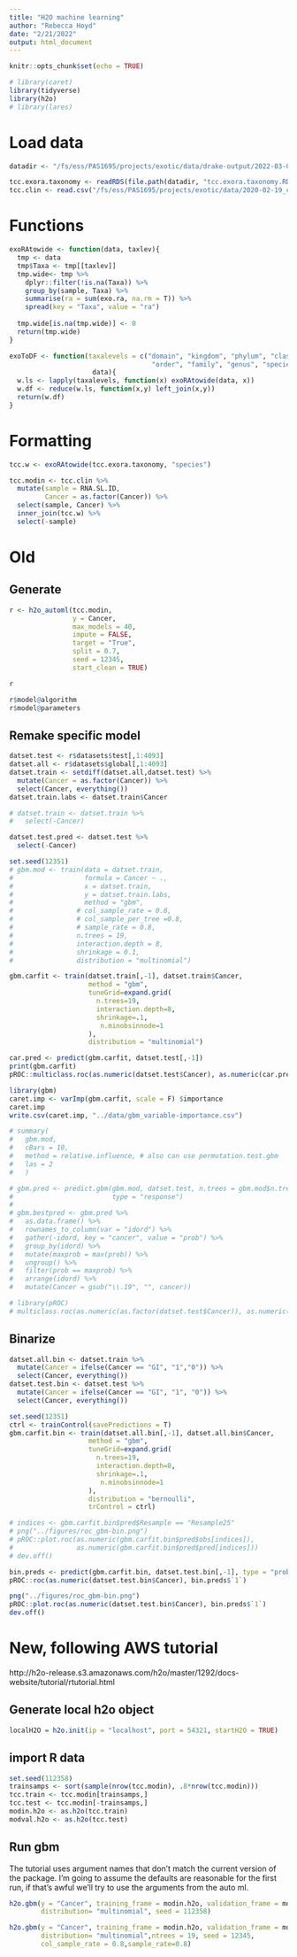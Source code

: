 ```yaml
---
title: "H2O machine learning"
author: "Rebecca Hoyd"
date: "2/21/2022"
output: html_document
---
```


```r
knitr::opts_chunk$set(echo = TRUE)

# library(caret)
library(tidyverse)
library(h2o)
# library(lares)

```

# Load data

```r
datadir <- "/fs/ess/PAS1695/projects/exotic/data/drake-output/2022-03-08"

tcc.exora.taxonomy <- readRDS(file.path(datadir, "tcc.exora.taxonomy.RDS"))
tcc.clin <- read.csv("/fs/ess/PAS1695/projects/exotic/data/2020-02-19_clinical_aggregated.csv")
```

# Functions

```r
exoRAtowide <- function(data, taxlev){
  tmp <- data
  tmp$Taxa <- tmp[[taxlev]]
  tmp.wide<- tmp %>%
    dplyr::filter(!is.na(Taxa)) %>%
    group_by(sample, Taxa) %>%
    summarise(ra = sum(exo.ra, na.rm = T)) %>%
    spread(key = "Taxa", value = "ra")
  
  tmp.wide[is.na(tmp.wide)] <- 0
  return(tmp.wide)
}

exoToDF <- function(taxalevels = c("domain", "kingdom", "phylum", "class", 
                                    "order", "family", "genus", "species"), 
                     data){
  w.ls <- lapply(taxalevels, function(x) exoRAtowide(data, x))
  w.df <- reduce(w.ls, function(x,y) left_join(x,y)) 
  return(w.df)
}
```


# Formatting

```r
tcc.w <- exoRAtowide(tcc.exora.taxonomy, "species")

tcc.modin <- tcc.clin %>%
  mutate(sample = RNA.SL.ID,
         Cancer = as.factor(Cancer)) %>%
  select(sample, Cancer) %>%
  inner_join(tcc.w) %>%
  select(-sample)
```
# Old 

## Generate

```r
r <- h2o_automl(tcc.modin, 
                y = Cancer, 
                max_models = 40, 
                impute = FALSE, 
                target = "True",
                split = 0.7, 
                seed = 12345, 
                start_clean = TRUE)

r

```

```r
r$model@algorithm
r$model@parameters
```

## Remake specific model

```r
datset.test <- r$datasets$test[,1:4093]
datset.all <- r$datasets$global[,1:4093]
datset.train <- setdiff(datset.all,datset.test) %>%
  mutate(Cancer = as.factor(Cancer)) %>%
  select(Cancer, everything())
datset.train.labs <- datset.train$Cancer

# datset.train <- datset.train %>%
#   select(-Cancer)

datset.test.pred <- datset.test %>%
  select(-Cancer)
```

```r
set.seed(12351)
# gbm.mod <- train(data = datset.train,
#                  formula = Cancer ~ .,
#                  x = datset.train,
#                  y = datset.train.labs,
#                  method = "gbm",
#                # col_sample_rate = 0.8,
#                # col_sample_per_tree =0.8,
#                # sample_rate = 0.8,
#                n.trees = 19,
#                interaction.depth = 8,
#                shrinkage = 0.1,
#                distribution = "multinomial")

gbm.carfit <- train(datset.train[,-1], datset.train$Cancer,
                    method = "gbm",
                    tuneGrid=expand.grid(
                      n.trees=19,
                      interaction.depth=8,
                      shrinkage=.1,
                       n.minobsinnode=1
                    ),
                    distribution = "multinomial")

car.pred <- predict(gbm.carfit, datset.test[,-1])
print(gbm.carfit)
pROC::multiclass.roc(as.numeric(datset.test$Cancer), as.numeric(car.pred))
```

```r
library(gbm)
caret.imp <- varImp(gbm.carfit, scale = F) $importance
caret.imp
write.csv(caret.imp, "../data/gbm_variable-importance.csv")
```

```r
# summary(
#   gbm.mod, 
#   cBars = 10,
#   method = relative.influence, # also can use permutation.test.gbm
#   las = 2
#   )
```

```r
# gbm.pred <- predict.gbm(gbm.mod, datset.test, n.trees = gbm.mod$n.trees,
#                         type = "response")
# 
# gbm.bestpred <- gbm.pred %>%
#   as.data.frame() %>%
#   rownames_to_column(var = "idord") %>%
#   gather(-idord, key = "cancer", value = "prob") %>%
#   group_by(idord) %>%
#   mutate(maxprob = max(prob)) %>%
#   ungroup() %>%
#   filter(prob == maxprob) %>%
#   arrange(idord) %>%
#   mutate(Cancer = gsub("\\.19", "", cancer))
```

```r
# library(pROC)
# multiclass.roc(as.numeric(as.factor(datset.test$Cancer)), as.numeric(as.factor(gbm.bestpred$Cancer)))
```

## Binarize

```r
datset.all.bin <- datset.train %>%
  mutate(Cancer = ifelse(Cancer == "GI", "1","0")) %>%
  select(Cancer, everything())
datset.test.bin <- datset.test %>%
  mutate(Cancer = ifelse(Cancer == "GI", "1", "0")) %>%
  select(Cancer, everything())

set.seed(12351)
ctrl <- trainControl(savePredictions = T)
gbm.carfit.bin <- train(datset.all.bin[,-1], datset.all.bin$Cancer,
                    method = "gbm",
                    tuneGrid=expand.grid(
                      n.trees=19,
                      interaction.depth=8,
                      shrinkage=.1,
                       n.minobsinnode=1
                    ),
                    distribution = "bernoulli",
                    trControl = ctrl)
```

```r
# indices <- gbm.carfit.bin$pred$Resample == "Resample25"
# png("../figures/roc_gbm-bin.png")
# pROC::plot.roc(as.numeric(gbm.carfit.bin$pred$obs[indices]),
#                as.numeric(gbm.carfit.bin$pred$pred[indices]))
# dev.off()
```

```r
bin.preds <- predict(gbm.carfit.bin, datset.test.bin[,-1], type = "prob")
pROC::roc(as.numeric(datset.test.bin$Cancer), bin.preds$`1`)

png("../figures/roc_gbm-bin.png")
pROC::plot.roc(as.numeric(datset.test.bin$Cancer), bin.preds$`1`)
dev.off()
```

# New, following AWS tutorial

http://h2o-release.s3.amazonaws.com/h2o/master/1292/docs-website/tutorial/rtutorial.html

## Generate local h2o object
```r
localH2O = h2o.init(ip = "localhost", port = 54321, startH2O = TRUE)
```

## import R data

```r
set.seed(112358)
trainsamps <- sort(sample(nrow(tcc.modin), .8*nrow(tcc.modin)))
tcc.train <- tcc.modin[trainsamps,]
tcc.test <- tcc.modin[-trainsamps,]
modin.h2o <- as.h2o(tcc.train)
modval.h2o <- as.h2o(tcc.test)
```

## Run gbm

The tutorial uses argument names that don't match the current version of the package. I'm going to assume the defaults are reasonable for the first run, if that's awful we'll try to use the arguments from the auto ml.

```r
h2o.gbm(y = "Cancer", training_frame = modin.h2o, validation_frame = modval.h2o,
        distribution= "multinomial", seed = 112358)
```

```r
h2o.gbm(y = "Cancer", training_frame = modin.h2o, validation_frame = modval.h2o,
        distribution= "multinomial",ntrees = 19, seed = 12345,
        col_sample_rate = 0.8,sample_rate=0.8)
```